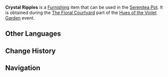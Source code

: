 {{Furnishing Infobox
|id             = 373832
|image          = Item Crystal Ripples.png
|category       = Base
|rarity         = 3
|description    = A base based on the pond found in Liyue's gardens. The pond's water is so crystal-clear that no matter what kind of flowers are in the pond, they will show their bright colors under the ripples.
|event          = Hues of the Violet Garden
|source1        = [[Hues of the Violet Garden/The Floral Courtyard|The Floral Courtyard]] event
}}
'''Crystal Ripples''' is a [[Furnishing]] item that can be used in the [[Serenitea Pot]]. It is obtained during the [[Hues of the Violet Garden/The Floral Courtyard|The Floral Courtyard]] part of the [[Hues of the Violet Garden]] event.

==Other Languages==
{{Other Languages
|default_hidden = 1
|en      = Crystal Ripples
|zhs     = 清涟凝明
|zhs_rm  = Qīng Lián Níng Míng
|zht     = 清漣凝明
|zht_rm  = Qīng Lián Níng Míng
|ja      = 澄切る清漣
|ja_rm   = Sumikiru Seiren
|ko      = 맑고 잔잔한 파문
|ko_rm   = Malkko Janjanhan Pamun
|es      = Ondas cristalinas
|fr      = Ondulations de cristal
|ru      = Хрустальная рябь
|th      = เปล่งประกายระยิบระยับ
|th_rm   = 
|vi      = Pha Lê Gợn Sóng
|de      = Läuternde Klarheit
|id      = Kejernihan Air Menembus Hati
|pt      = Ondas Cristalinas
}}

==Change History==
{{Change History|2.6}}

==Navigation==
{{Furnishing Navbox/Subsystems|curio}}